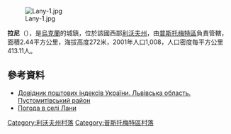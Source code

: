 {{coord|49|37|14|N|23|52|2|E|scale:100000|display=title}}

[[Image:Lany-1.jpg|right]]

'''拉尼'''（{{lang-uk|Лани}}），是[[烏克蘭|烏克蘭]]的城鎮，位於該國西部[[利沃夫州|利沃夫州]]，由[[普斯托梅特區|普斯托梅特區]]負責管轄，面積2.44平方公里，海拔高度272米，2001年人口1,008，人口密度每平方公里413.11人。

==參考資料==
*[http://www.uaidx.com/13/298/index Довідник поштових індексів України. Львівська область. Пустомитівський район] {{Wayback|url=http://www.uaidx.com/13/298/index |date=20161011013019 }}
* [http://weather.in.ua/ua/l'vovskaja/13036 Погода в селі Лани]

[[Category:利沃夫州村落|Category:利沃夫州村落]]
[[Category:普斯托梅特區村落|Category:普斯托梅特區村落]]


{{Lviv-geo-stub}}